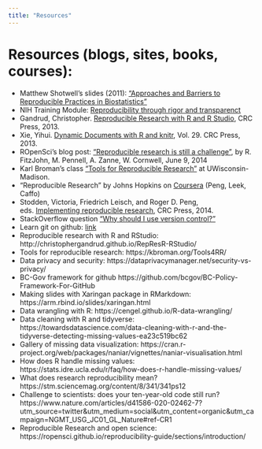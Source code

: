 ```yaml
---
title: "Resources"
---
```


# Resources (blogs, sites, books, courses):
- Matthew Shotwell's slides (2011): ["Approaches and Barriers to Reproducible Practices in Biostatistics"](https://rstudio-pubs-static.s3.amazonaws.com/177032_7be0bffdc2274d679c03b7228ac7b91f.html)
- NIH Training Module: [Reproducibility through rigor and transparenct](https://grants.nih.gov/reproducibility/module_1/presentation.html)
- Gandrud, Christopher. [Reproducible Research with R and R Studio](https://englianhu.files.wordpress.com/2016/01/reproducible-research-with-r-and-studio-2nd-edition.pdf), CRC Press, 2013.
- Xie, Yihui. [Dynamic Documents with R and knitr](http://static.latexstudio.net/wp-content/uploads/2014/03/DDR-Yihui-Xie-Chap1-3.pdf), Vol. 29. CRC Press, 2013.
- ROpenSci's blog post: ["Reproducible research is still a challenge"](https://ropensci.org/blog/2014/06/09/reproducibility/), by R. FitzJohn, M. Pennell, A. Zanne, W. Cornwell, June 9, 2014
- Karl Broman's class ["Tools for Reproducible Research"](http://kbroman.org/Tools4RR/) at UWisconsin-Madison. 
- "Reproducible Research" by Johns Hopkins on [Coursera](https://www.coursera.org/learn/reproducible-research) (Peng, Leek, Caffo) 
- Stodden, Victoria, Friedrich Leisch, and Roger D. Peng, eds. [Implementing reproducible research](https://www.jstatsoft.org/article/view/v061b02/v61b02.pdf), CRC Press, 2014.
- StackOverflow question ["Why should I use version control?"](https://stackoverflow.com/questions/1408450/why-should-i-use-version-control#:~:text=Version%20control%20gives%20you%20the,using%20tools.)
- Learn git on github: [link](https://try.github.io/levels/1/challenges/1)
- Reproducible research with R and RStudio: http://christophergandrud.github.io/RepResR-RStudio/
- Tools for reproducible research: https://kbroman.org/Tools4RR/
- Data privacy and security: https://dataprivacymanager.net/security-vs-privacy/
- BC-Gov framework for github https://github.com/bcgov/BC-Policy-Framework-For-GitHub
- Making slides with Xaringan package in RMarkdown: https://arm.rbind.io/slides/xaringan.html
- Data wrangling with R: https://cengel.github.io/R-data-wrangling/
- Data cleaning with R and tidyverse: https://towardsdatascience.com/data-cleaning-with-r-and-the-tidyverse-detecting-missing-values-ea23c519bc62
- Gallery of missing data visualization: https://cran.r-project.org/web/packages/naniar/vignettes/naniar-visualisation.html
- How does R handle missing values: https://stats.idre.ucla.edu/r/faq/how-does-r-handle-missing-values/
- What does research reproducibility mean? https://stm.sciencemag.org/content/8/341/341ps12
- Challenge to scientists: does your ten-year-old code still run? https://www.nature.com/articles/d41586-020-02462-7?utm_source=twitter&utm_medium=social&utm_content=organic&utm_campaign=NGMT_USG_JC01_GL_Nature#ref-CR1
- Reproducible Research and open science: https://ropensci.github.io/reproducibility-guide/sections/introduction/
